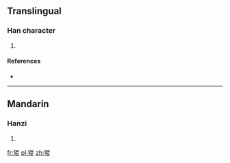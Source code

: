 ==Translingual==

===Han character===
{{Han char|rn=94|rad=犬|as=09|sn=12|four=42247|canj=KHUCE}}

# {{defn|Han|sort=犬09}}

====References====
* {{Han ref|kx=0714.070|dkj=20514|dj=1126.070|hdz=21359.010|uh=7323|ud=29475|bh=DA77|bd=55927}}

----

==Mandarin==

===Hanzi===
{{cmn-hanzi|pin=[[zōng]] ([[zong1]])|wg=tsung<sup>1</sup>}}

# {{defn|lang=cmn|sort=犬09}}

[[fr:猣]]
[[pl:猣]]
[[zh:猣]]